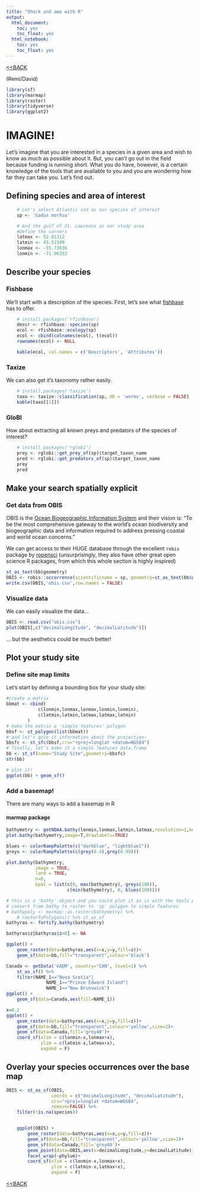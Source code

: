 ```yaml
---
title: "Shock and awe with R"
output:
  html_document:
    toc: yes
    toc_float: yes
  html_notebook:
    toc: yes
    toc_float: yes
---
```

[<<BACK](https://remi-daigle.github.io/2017-CHONe-Data/)

(Remi/David)

<!--

library(rmarkdown)
render(input = 'shocknawe.rmd', 'html_document')

-->



<!-- ## Structure of document

Get people acquainted with existing possibilities in R from environmental point of view and oceanographic point of view

Structure for shock and awe portion 1.
Ecologically describe a study area from available open source data

1. Define study area
2.

- SDM
- Species interactions
- Environmental data
- Go look at ropensci
- wordcloud2

4. How about it's phylogeny?

    install.package('brranching')


Now that we have a pretty thorough description of the species, what else could we find out. How about known occurrence in our study area


How about fisheries activity?
install.package('rfisheries') -->


```r
library(sf)
library(marmap)
library(raster)
library(tidyverse)
library(ggplot2)
```

# IMAGINE!

Let's imagine that you are interested in a species in a given area and wish to know as much as possible about it. But, you can't go out in the field because funding is running short. What you do have, however, is a certain knowledge of the tools that are available to you and you are wondering how far they can take you. Let's find out.

## Defining species and area of interest

```r
    # Let's select Atlantic cod as our species of interest
    sp <- 'Gadus morhua'

    # And the gulf of St. Lawrence as our study area
    #define the corners
    latmax <- 52.01312
    latmin <- 45.52399
    lonmax <- -55.73636
    lonmin <- -71.06333
```

## Describe your species

### Fishbase

We'll start with a description of the species. First, let's see what [fishbase](http://www.fishbase.ca/) has to offer.

```r
    # install.packages('rfishbase')
    descr <- rfishbase::species(sp)
    ecol <- rfishbase::ecology(sp)
    ecol <- cbind(colnames(ecol), t(ecol))
    rownames(ecol) <- NULL

    kable(ecol, col.names = c('Descriptors', 'Attributes'))
```

### Taxize

We can also get it's taxonomy rather easily.

```r
    # install.packages('taxize')
    taxo <- taxize::classification(sp, db = 'worms', verbose = FALSE)
    kable(taxo[[1]])
```

### GloBI

How about extracting all known preys and predators of the species of interest?

```r
    # install.packages('rglobi')
    prey <- rglobi::get_prey_of(sp)$target_taxon_name
    pred <- rglobi::get_predators_of(sp)$target_taxon_name
    prey
    pred
```

## Make your search spatially explicit

### Get data from OBIS

OBIS is the [Ocean Biogeographic Information System](http://www.iobis.org/) and their vision is: "To be the most comprehensive gateway to the world’s ocean biodiversity and biogeographic data and information required to address pressing coastal and world ocean concerns."

 We can get access to their HUGE database through the excellent `robis` package by [ropensci](https://ropensci.org/) (unsurprisingly, they also have other great open science R packages, from which this whole section is highly inspired)


```r
st_as_text(bb$geometry)
OBIS <- robis::occurrence(scientificname = sp, geometry=st_as_text(bb$geometry), startdate = as.Date("2010-01-01"), enddate = as.Date("2017-01-01"))
write.csv(OBIS,'obis.csv',row.names = FALSE)
```

### Visualize data

We can easily visualize the data...

```r
OBIS <- read.csv("obis.csv")
plot(OBIS[,c("decimalLongitude", "decimalLatitude")])
```

... but the aesthetics could be much better!

## Plot your study site
### Define site map limits
Let's start by defining a bounding box for your study site:

```r
#create a matrix
bbmat <- cbind(
            c(lonmin,lonmax,lonmax,lonmin,lonmin),
            c(latmin,latmin,latmax,latmax,latmin)
        )
# make the matrix a 'simple features' polygon
bbsf <- st_polygon(list(bbmat))
# and let's give it information about the projection:
bbsfc <- st_sfc(bbsf,crs="+proj=longlat +datum=WGS84")
# finally, let's make it a simple features data.frame
bb <- st_sf(name="Study Site",geometry=bbsfc)
str(bb)

# plot it!
ggplot(bb) + geom_sf()
```

### Add a basemap!

There are many ways to add a basemap in R

#### marmap package

```r
bathymetry <- getNOAA.bathy(lonmin,lonmax,latmin,latmax,resolution=1,keep=TRUE)
plot.bathy(bathymetry,image=T,drawlabels=TRUE)

blues <- colorRampPalette(c("darkblue", "lightblue1"))
greys <- colorRampPalette(c(grey(0.4),grey(0.99)))

plot.bathy(bathymetry,
           image = TRUE,
           land = TRUE,
           n=0,
           bpal = list(c(0, max(bathymetry), greys(100)),
                       c(min(bathymetry), 0, blues(100))))

# this is a 'bathy' object and you could plot it as is with the tools provided in marmap, but to keep things 'simple' I'm going to convert to sf. There is no direct method yet, so... don't judge me!
# convert from bathy to raster to 'sp' polygon to simple features
# bathypoly <- marmap::as.raster(bathymetry) %>%
    # rasterToPolygons() %>% st_as_sf
bathyras <- fortify.bathy(bathymetry)

bathyras$z[bathyras$z>0] <- NA

ggplot() +
    geom_raster(data=bathyras,aes(x=x,y=y,fill=z))+
    geom_sf(data=bb,fill="transparent",colour='black')
```


```r
Canada <- getData('GADM', country="CAN", level=1) %>%
    st_as_sf() %>%
    filter(NAME_1=="Nova Scotia"|
               NAME_1=="Prince Edward Island"|
               NAME_1=="New Brunswick")
ggplot() +
    geom_sf(data=Canada,aes(fill=NAME_1))

x=0.2
ggplot() +
    geom_raster(data=bathyras,aes(x=x,y=y,fill=z))+
    geom_sf(data=bb,fill="transparent",colour='yellow',size=2)+
    geom_sf(data=Canada,fill='grey40')+
    coord_sf(xlim = c(lonmin-x,lonmax+x),
             ylim = c(latmin-x,latmax+x),
             expand = F)

```

## Overlay your species occurrences over the base map

```r
OBIS <- st_as_sf(OBIS,
                 coords = c("decimalLongitude", "decimalLatitude"),
                 crs="+proj=longlat +datum=WGS84",
                 remove=FALSE) %>%
    filter(!is.na(species))


    ggplot(OBIS) +
        geom_raster(data=bathyras,aes(x=x,y=y,fill=z))+
        geom_sf(data=bb,fill="transparent",colour='yellow',size=2)+
        geom_sf(data=Canada,fill='grey40')+
        geom_point(data=OBIS,aes(x=decimalLongitude,y=decimalLatitude))+
        facet_wrap(~phylum)+
        coord_sf(xlim = c(lonmin-x,lonmax+x),
                 ylim = c(latmin-x,latmax+x),
                 expand = F)
```

[<<BACK](https://remi-daigle.github.io/2017-CHONe-Data/)
